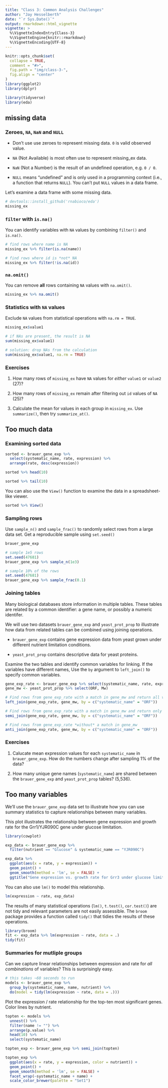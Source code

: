 ```yaml
---
title: "Class 3: Common Analysis Challenges"
author: "Jay Hesselberth"
date: "`r Sys.Date()`"
output: rmarkdown::html_vignette
vignette: >
  %\VignetteIndexEntry{Class-3}
  %\VignetteEngine{knitr::rmarkdown}
  %\VignetteEncoding{UTF-8}
---
```


```r
knitr::opts_chunk$set(
  collapse = TRUE,
  comment = "#>",
  fig.path = "img/class-3-",
  fig.align = "center"
)
library(ggplot2)
library(dplyr)
```

```r
library(tidyverse)
library(eda)
```

## missing data

### Zeroes, `NA`, `NaN` and `NULL`

+ Don't use use zeroes to represent missing data. `0` is valid observed value.

+ `NA` (Not Available) is most often use to represent missing_ex data.

+ `NaN` (Not a Number) is the result of an undefined operation, e.g. `0 / 0`.

+ `NULL` means "undefined" and is only used in a programming context (i.e., a function that returns `NULL`). You can't put `NULL` values in a data frame.

Let's examine a data frame with some missing data.

```r
# devtools::install_github('rnabioco/eda')
missing_ex
```

### `filter` with `is.na()`

You can identify variables with `NA` values by combining `filter()` and `is.na()`.

```r
# find rows where name is NA
missing_ex %>% filter(is.na(name))

# find rows where id is *not* NA
missing_ex %>% filter(!is.na(id))
```

### `na.omit()`

You can remove **all** rows containing `NA` values with `na.omit()`.

```r
missing_ex %>% na.omit()
```

### Statistics with `NA` values

Exclude `NA` values from statistical operations with `na.rm = TRUE`.

```r
missing_ex$value1

# if NAs are present, the result is NA
sum(missing_ex$value1)

# solution: drop NAs from the calculation
sum(missing_ex$value1, na.rm = TRUE)
```

### Exercises

1. How many rows of `missing_ex` have `NA` values for *either* `value1` or `value2` (27)?

2. How many rows of `missing_ex` remain after filtering out `id` values of `NA` (25)?

3. Calculate the mean for values in each group in `missing_ex`. Use `summarize()`, then try `summarize_at()`.

## Too much data

### Examining sorted data

```r
sorted <- brauer_gene_exp %>%
  select(systematic_name, rate, expression) %>%
  arrange(rate, desc(expression))

sorted %>% head(10)

sorted %>% tail(10)
```

You can also use the `View()` function to examine the data in a spreadsheet-like viewer.

```r
sorted %>% View()
```

### Sampling rows

Use `sample_n()` and `sample_frac()` to randomly select rows from a large data set. Get a reproducible sample using `set.seed()`

```r
brauer_gene_exp

# sample 1e5 rows
set.seed(47681)
brauer_gene_exp %>% sample_n(1e3)

# sample 10% of the rows
set.seed(47681)
brauer_gene_exp %>% sample_frac(0.1)
```

### Joining tables

Many biological databases store information in multiple tables. These tables are related by a common identifier: a gene name, or possibly a numeric identifer.

We will use two datasets `brauer_gene_exp` and `yeast_prot_prop` to illustrate how data from related tables can be combined using joining operations.

- `brauer_gene_exp` contains gene expression data from yeast grown under different nutrient limitation conditions.

- `yeast_prot_prop` contains descriptive data for yeast proteins.

Examine the two tables and identify common variables for linking. If the variables have different names, Use the `by` argument to `left_join()` to specify common variables.

```r
gene_exp_rate <- brauer_gene_exp %>% select(systematic_name, rate, expression)
gene_mw <- yeast_prot_prop %>% select(ORF, Mw)

# Find rows from gene_exp_rate with a match in gene_mw and return all variables
left_join(gene_exp_rate, gene_mw, by = c("systematic_name" = "ORF"))

# Find rows from gene_exp_rate with a match in gene_mw and return only the gene_exp_rate variables
semi_join(gene_exp_rate, gene_mw, by = c("systematic_name" = "ORF"))

# Find rows from gene_exp_rate *without* a match in gene_mw
anti_join(gene_exp_rate, gene_mw, by = c("systematic_name" = "ORF"))
```

### Exercises

1. Calucate mean expression values for each `systematic_name` in `brauer_gene_exp`. How do the numbers change after sampling 1% of the data?

2. How many unique gene names (`systematic_name`) are shared between the `brauer_gene_exp` and `yeast_prot_prop` tables? (5,536).

## Too many variables

We'll use the `brauer_gene_exp` data set to illustrate how you can use summary statistics to capture relationships between many variables.

This plot illustrates the relationship between gene expression and growth rate for the Grr1/YJR090C gene under glucose limitation.

```r
library(cowplot)

exp_data <- brauer_gene_exp %>%
  filter(nutrient == "Glucose" & systematic_name == "YJR090C")

exp_data %>%
  ggplot(aes(x = rate, y = expression)) +
  geom_point() +
  geom_smooth(method = 'lm', se = FALSE) + 
  ggtitle("Gene expression vs. growth rate for Grr3 under glucose limitation")
```

You can also use `lm()` to model this relationship.

```r
lm(expression ~ rate, exp_data)
```

The results of many statistical operations (`lm()`, `t.test()`, `cor.test()`) are not tidy and relevant parameters are not easily assessible. The `broom` package provides a function called `tidy()` that tidies the results of these operations. 

```r
library(broom)
fit <- exp_data %>% lm(expression ~ rate, data = .)
tidy(fit)
```

### Summaries for mutliple groups

Can we capture linear relationships between expression and rate for *all combinations* of variables? This is surprisingly easy.

```r
# this takes ~60 seconds to run
models <- brauer_gene_exp %>%
  group_by(systematic_name, name, nutrient) %>%
  do(model = tidy(lm(expression ~ rate, data = .)))
```

Plot the expression / rate relationship for the top-ten most significant genes. Color lines by nutrient.

```r
topten <- models %>%
  unnest() %>%
  filter(name != "") %>%
  arrange(p.value) %>%
  head(10) %>%
  select(systematic_name)

topten_exp <- brauer_gene_exp %>% semi_join(topten)

topten_exp %>%
  ggplot(aes(x = rate, y = expression, color = nutrient)) +
  geom_point() +
  geom_smooth(method = 'lm', se = FALSE) +
  facet_wrap(~systematic_name + name) +
  scale_color_brewer(palette = "Set1")
```

